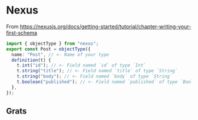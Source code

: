 
# Nexus

From https://nexusjs.org/docs/getting-started/tutorial/chapter-writing-your-first-schema

```typescript
import { objectType } from "nexus";
export const Post = objectType({
  name: "Post", // <- Name of your type
  definition(t) {
    t.int("id"); // <- Field named `id` of type `Int`
    t.string("title"); // <- Field named `title` of type `String`
    t.string("body"); // <- Field named `body` of type `String`
    t.boolean("published"); // <- Field named `published` of type `Boolean`
  },
});
```

## Grats

<GratsCode out={Example} mode="ts" />
